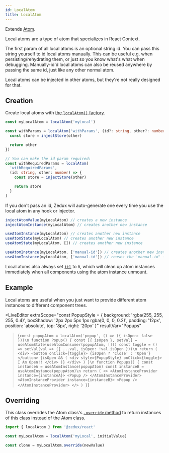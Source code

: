 ```yaml
---
id: LocalAtom
title: LocalAtom
---
```



Extends [Atom](Atom).

Local atoms are a type of atom that specializes in React Context.

The first param of all local atoms is an optional string id. You can pass this string yourself to id local atoms manually. This can be useful e.g. when persisting/rehydrating them, or just so you know what's what when debugging. Manually-id'd local atoms can also be reused anywhere by passing the same id, just like any other normal atom.

Local atoms can be injected in other atoms, but they're not really designed for that.

## Creation

Create local atoms with [the `localAtom()` factory](../factories/localAtom).

```ts
const myLocalAtom = localAtom('myLocal')

const withParams = localAtom('withParams', (id?: string, other?: number) => {
  const store = injectStore(other)

  return other
})

// You can make the id param required:
const withRequiredParams = localAtom(
  'withRequiredParams',
  (id: string, other: number) => {
    const store = injectStore(other)

    return store
  }
)
```

If you don't pass an id, Zedux will auto-generate one every time you use the local atom in any hook or injector.

```ts
injectAtomValue(myLocalAtom) // creates a new instance
injectAtomInstance(myLocalAtom) // creates another new instance

useAtomInstance(myLocalAtom) // creates another new instance
useAtomState(myLocalAtom) // creates another new instance
useAtomState(myLocalAtom, []) // creates another new instance

useAtomInstance(myLocalAtom, ['manual-id']) // creates another new instance
useAtomInstance(myLocalAtom, ['manual-id']) // reuses the 'manual-id' instance
```

Local atoms also always set [`ttl`](Atom#ttl) to `0`, which will clean up atom instances immediately when all components using the atom instance unmount.

## Example

Local atoms are useful when you just want to provide different atom instances to different component trees.

<LiveEditor
  extraScope="const PopupStyle = { background: 'rgba(255, 255, 255, 0.4)', boxShadow: '2px 2px 5px 1px rgba(0, 0, 0, 0.2)', padding: '12px', position: 'absolute', top: '8px', right: '20px' }"
  resultVar="Popups"
>{`
const popupAtom = localAtom('popup', () => ({ isOpen: false }))\n
function Popup() {
  const [{ isOpen }, setVal] = useAtomState(useAtomConsumer(popupAtom, []))
  const toggle = () => setVal(val => ({ ...val, isOpen: !val.isOpen }))\n
  return (
    <div>
      <button onClick={toggle}>
        {isOpen ? 'Close' : 'Open'}
      </button>
      {isOpen && (
        <div style={PopupStyle} onClick={toggle}>
          I Am Open!!
        </div>
      )}
    </div>
  )
}\n
function Popups() {
  const instanceA = useAtomInstance(popupAtom)
  const instanceB = useAtomInstance(popupAtom)\n
  return (
    <>
      <AtomInstanceProvider instance={instanceA}>
        <Popup />
      </AtomInstanceProvider>
      <AtomInstanceProvider instance={instanceB}>
        <Popup />
      </AtomInstanceProvider>
    </>
  )
}
`}</LiveEditor>

## Overriding

This class overrides the Atom class's [`.override` method](Atom#override) to return instances of this class instead of the Atom class.

```ts
import { localAtom } from '@zedux/react'

const myLocalAtom = localAtom('myLocal', initialValue)

const clone = myLocalAtom.override(newValue)
```
